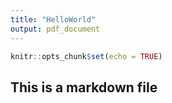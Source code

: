 ```yaml
---
title: "HelloWorld"
output: pdf_document
---
```


```r
knitr::opts_chunk$set(echo = TRUE)
```

## This is a markdown file

